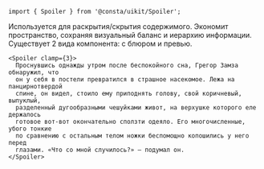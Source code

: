 
```tsx
import { Spoiler } from '@consta/uikit/Spoiler';
```

Используется для раскрытия/скрытия содержимого. Экономит пространство, сохраняя визуальный баланс и иерархию информации. Существует 2 вида компонента: с блюром и превью.

```tsx
<Spoiler clamp={3}>
  Проснувшись однажды утром после беспокойного сна, Грегор Замза обнаружил, что
  он у себя в постели превратился в страшное насекомое. Лежа на панцирнотвердой
  спине, он видел, стоило ему приподнять голову, свой коричневый, выпуклый,
  разделенный дугообразными чешуйками живот, на верхушке которого еле держалось
  готовое вот-вот окончательно сползти одеяло. Его многочисленные, убого тонкие
  по сравнению с остальным телом ножки беспомощно копошились у него перед
  глазами. «Что со мной случилось?» – подумал он.
</Spoiler>
```

<SpoilerExampleBasic />
